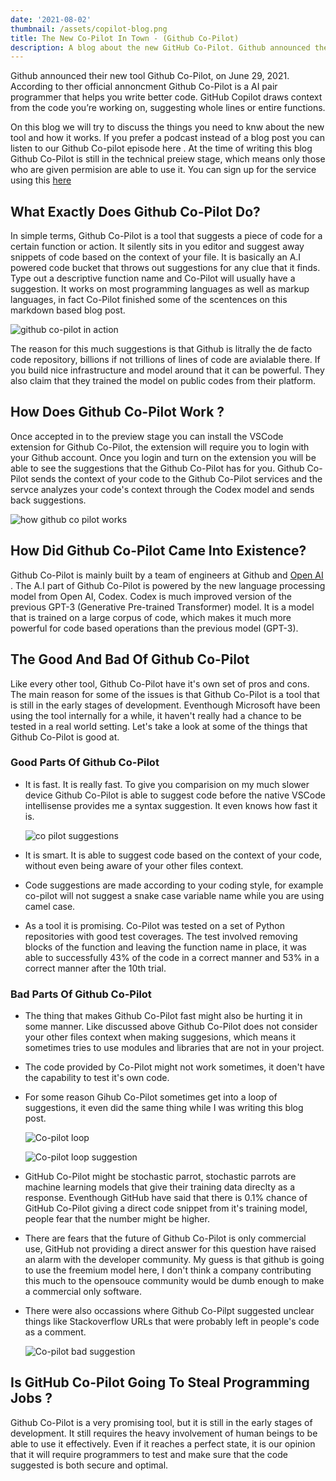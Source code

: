 ```yaml
---
date: '2021-08-02'
thumbnail: /assets/copilot-blog.png
title: The New Co-Pilot In Town - (Github Co-Pilot)
description: A blog about the new GitHub Co-Pilot. Github announced their new tool Github Co-Pilot, on June 29, 2021. This will be a blog version of our recent episode about Github Co-Pilot.
---
```


Github announced their new tool Github Co-Pilot, on June 29, 2021. According to ther official annoncment Github Co-Pilot is a AI pair programmer that helps you write better code.
GitHub Copilot draws context from the code you’re working on, suggesting whole lines or entire functions.

On this blog we will try to discuss the things you need to knw about the new tool
and how it works. If you prefer a podcast instead of a blog post you can listen to
our Github Co-pilot episode <Link href="/podcast/github-co-pilot-stealing-jobs-or-an-honest-pair-programmer"> here </Link>
. At the time of writing this blog Github Co-Pilot is still in the technical preiew stage, which means only those who are given permision are able to use it. You can sign up for the service using this <a href="https://github.com/features/copilot/signup" target="_blank"> here </a>

## What Exactly Does Github Co-Pilot Do?

In simple terms, Github Co-Pilot is a tool that suggests a piece of code for a certain function or action. It silently sits in you
editor and suggest away snippets of code based on the context of your file. It is basically an A.I powered code bucket that throws out suggestions
for any clue that it finds. Type out a descriptive function name and Co-Pilot will usually have a suggestion. It works on most programming languages as well as markup languages,
in fact Co-Pilot finished some of the scentences on this markdown based blog post.

![github co-pilot in action](/assets/copilot-in-action.png)

The reason for this much suggestions is that Github is litrally the de facto code repository,
billions if not trillions of lines of code are avialable there. If you build nice infrastructure and model around that it can be powerful. They also claim that they trained the
model on public codes from their platform.

## How Does Github Co-Pilot Work ?

Once accepted in to the preview stage you can install the VSCode extension for Github Co-Pilot, the extension will require you to
login with your Github account. Once you login and turn on the extension you will be able to see the suggestions that the Github Co-Pilot has for you.
Github Co-Pilot sends the context of your code to the Github Co-Pilot services and the servce analyzes your code's context through the Codex model and sends back suggestions.

![how github co pilot works](/assets/copilot-diagram.png)

## How Did Github Co-Pilot Came Into Existence?

Github Co-Pilot is mainly built by a team of engineers at Github and <a href="https://openai.com/" target="_blank"> Open AI </a>. The A.I part of Github Co-Pilot is powered by the new language processing model from Open AI, Codex.
Codex is much improved version of the previous GPT-3 (Generative Pre-trained Transformer) model. It is a model that is trained on a large corpus of code, which makes it much more powerful for code based operations than the previous model (GPT-3).

## The Good And Bad Of Github Co-Pilot

Like every other tool, Github Co-Pilot have it's own set of pros and cons. The main reason for some of the issues is that Github Co-Pilot is a tool that is still in the early stages of development. Eventhough Microsoft have been using the tool internally for a while, it haven't really had a chance to be tested in a real world setting.
Let's take a look at some of the things that Github Co-Pilot is good at.

### Good Parts Of Github Co-Pilot

- It is fast. It is really fast. To give you comparision on my much slower device
  Github Co-Pilot is able to suggest code before the native VSCode intellisense provides me a syntax suggestion. It even knows how fast it is.

  ![co pilot suggestions](/assets/copilot-suggestions.png)

- It is smart. It is able to suggest code based on the context of your code, without even being aware of your other files context.
- Code suggestions are made according to your coding style, for example co-pilot will not suggest a snake case variable name while you are using camel case.
- As a tool it is promising. Co-Pilot was tested on a set of Python repositories with good test coverages. The test involved removing blocks of the function and leaving the function name in place, it was able to successfully
  43% of the code in a correct manner and 53% in a correct manner after the 10th trial.

### Bad Parts Of Github Co-Pilot

- The thing that makes Github Co-Pilot fast might also be hurting it in some manner. Like discussed above Github Co-Pilot does not consider your other files context when making suggesions,
  which means it sometimes tries to use modules and libraries that are not in your project.

- The code provided by Co-Pilot might not work sometimes, it doen't have the capability to test it's own code.

- For some reason Gihub Co-Pilot sometimes get into a loop of suggestions, it even did the same thing while I was writing this blog post.

  ![Co-pilot loop](/assets/copilot-loop.png)

  ![Co-pilot loop suggestion](/assets/copilot-suggest-loop.jpeg)

- GitHub Co-Pilot might be stochastic parrot, stochastic parrots are machine learning models that give their training data direclty as a response. Eventhough GitHub have said that there is 0.1% chance of GitHub Co-Pilot giving a direct code snippet from it's training model, people fear that the number might be higher.

- There are fears that the future of Github Co-Pilot is only commercial use, GitHub not providing a direct answer for this question have raised an alarm with the developer community. My guess is that github is going to use the freemium model here, I don't think a company contributing this much to the opensouce community would be dumb enough to make a commercial only software.

- There were also occassions where Github Co-Pilpt suggested unclear things like Stackoverflow URLs that were probably left in people's code as a comment.

  ![Co-pilot bad suggestion](/assets/copilot-bad-suggestion.jpeg)

## Is GitHub Co-Pilot Going To Steal Programming Jobs ?

Github Co-Pilot is a very promising tool, but it is still in the early stages of development. It still requires the heavy involvement of human beings
to be able to use it effectively. Even if it reaches a perfect state, it is our opinion that it will require programmers to test and make sure that the code suggested is both secure and optimal.

